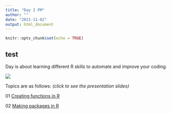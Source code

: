 ```yaml
---
title: "Day 2 PM"
author: ""
date: "2021-11-02"
output: html_document
---
```


```r
knitr::opts_chunk$set(echo = TRUE)
```

## test

Day is about learning different R skills to automate and improve your coding.

![](https://media.giphy.com/media/f6hnhHkks8bk4jwjh3/giphy.gif)

Topics are as follows: *(click to see the presentation slides)*

01 [Creating functions in R](/01_function_slides/functions-tlk.html)

02 [Making packages in R](/02_making_pkg/making_pkg-tlk.html)